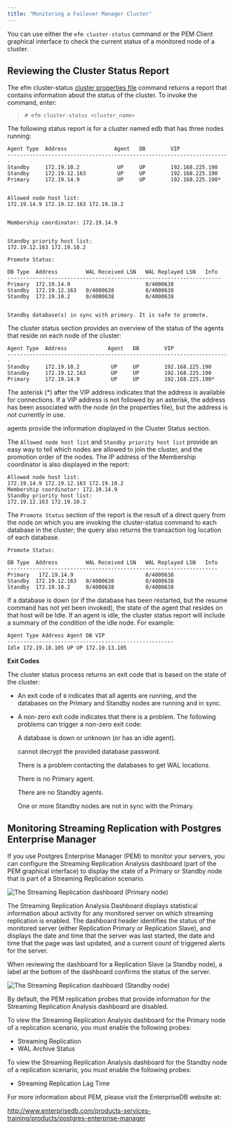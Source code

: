 ```yaml
---
title: "Monitoring a Failover Manager Cluster"
---
```


<div id="monitoring_efm_cluster" class="registered_link"></div>

You can use either the `efm cluster-status` command or the PEM Client graphical interface to check the current status of a monitored node of a cluster.

## Reviewing the Cluster Status Report

The efm cluster-status [cluster properties file](07_using_efm_utility/#efm_cluster_status) command returns a report that contains information about the status of the cluster. To invoke the command, enter:

> `# efm cluster-status <cluster_name>`

The following status report is for a cluster named edb that has three nodes running:

```
Agent Type  Address               Agent   DB        VIP
-----------------------------------------------------------------------
Standby     172.19.10.2            UP     UP        192.168.225.190
Standby     172.19.12.163          UP     UP        192.168.225.190
Primary     172.19.14.9            UP     UP        192.168.225.190*


Allowed node host list:
172.19.14.9 172.19.12.163 172.19.10.2


Membership coordinator: 172.19.14.9


Standby priority host list:
172.19.12.163 172.19.10.2

Promote Status:

DB Type  Address         WAL Received LSN   WAL Replayed LSN   Info
--------------------------------------------------------------------
Primary  172.19.14.9                        0/4000638
Standby  172.19.12.163   0/4000638          0/4000638
Standby  172.19.10.2     0/4000638          0/4000638


Standby database(s) in sync with primary. It is safe to promote.
```

The cluster status section provides an overview of the status of the agents that reside on each node of the cluster:

```
Agent Type  Address             Agent   DB        VIP
-----------------------------------------------------------------------
Standby     172.19.10.2          UP     UP        192.168.225.190
Standby     172.19.12.163        UP     UP        192.168.225.190
Primary     172.19.14.9          UP     UP        192.168.225.190*
```

The asterisk (\*) after the VIP address indicates that the address is available for connections. If a VIP address is not followed by an asterisk, the address has been associated with the node (in the properties file), but the address is not currently in use.

agents provide the information displayed in the Cluster Status section.

The `Allowed node host list` and `Standby priority host list` provide an easy way to tell which nodes are allowed to join the cluster, and the promotion order of the nodes. The IP address of the Membership coordinator is also displayed in the report:

```
Allowed node host list:
172.19.14.9 172.19.12.163 172.19.10.2
Membership coordinator: 172.19.14.9
Standby priority host list:
172.19.12.163 172.19.10.2
```

The `Promote Status` section of the report is the result of a direct query from the node on which you are invoking the cluster-status command to each database in the cluster; the query also returns the transaction log location of each database.

```
Promote Status:

DB Type  Address         WAL Received LSN   WAL Replayed LSN   Info
-------------------------------------------------------------------
Primary   172.19.14.9                       0/4000638
Standby  172.19.12.163   0/4000638          0/4000638
Standby  172.19.10.2     0/4000638          0/4000638
```

If a database is down (or if the database has been restarted, but the resume command has not yet been invoked), the state of the agent that resides on that host will be Idle. If an agent is idle, the cluster status report will include a summary of the condition of the idle node. For example:

```
Agent Type Address Agent DB VIP
-----------------------------------------------------
Idle 172.19.18.105 UP UP 172.19.13.105
```

**Exit Codes**

The cluster status process returns an exit code that is based on the state of the cluster:

-   An exit code of `0` indicates that all agents are running, and the databases on the Primary and Standby nodes are running and in sync.

-   A non-zero exit code indicates that there is a problem. The following problems can trigger a non-zero exit code:

    A database is down or unknown (or has an idle agent).

    cannot decrypt the provided database password.

    There is a problem contacting the databases to get WAL locations.

    There is no Primary agent.

    There are no Standby agents.

    One or more Standby nodes are not in sync with the Primary.

<div id="monitoring_streaming_replication" class="registered_link"></div>

## Monitoring Streaming Replication with Postgres Enterprise Manager

If you use Postgres Enterprise Manager (PEM) to monitor your servers, you can configure the Streaming Replication Analysis dashboard (part of the PEM graphical interface) to display the state of a Primary or Standby node that is part of a Streaming Replication scenario.

![*The Streaming Replication dashboard (Primary node)*](images/str_replication_dashboard_master.png)

The Streaming Replication Analysis Dashboard displays statistical information about activity for any monitored server on which streaming replication is enabled. The dashboard header identifies the status of the monitored server (either Replication Primary or Replication Slave), and displays the date and time that the server was last started, the date and time that the page was last updated, and a current count of triggered alerts for the server.

When reviewing the dashboard for a Replication Slave (a Standby node), a label at the bottom of the dashboard confirms the status of the server.

![*The Streaming Replication dashboard (Standby node)*](images/str_replication_dashboard_standby.png)

By default, the PEM replication probes that provide information for the Streaming Replication Analysis dashboard are disabled.

To view the Streaming Replication Analysis dashboard for the Primary node of a replication scenario, you must enable the following probes:

-   Streaming Replication
-   WAL Archive Status

To view the Streaming Replication Analysis dashboard for the Standby node of a replication scenario, you must enable the following probes:

-   Streaming Replication Lag Time

For more information about PEM, please visit the EnterpriseDB website at:

<http://www.enterprisedb.com/products-services-training/products/postgres-enterprise-manager>
